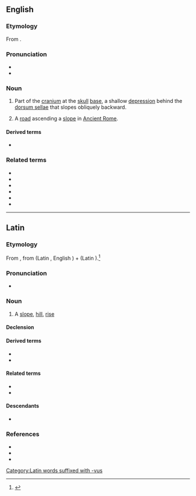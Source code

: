 ==English==
{{wikipedia|Clivus (anatomy)}}

===Etymology===
From {{der|en|la|clīvus||slope, hill}}.

===Pronunciation===
* {{IPA|/ˈklaɪvəs/|lang=en}}
* {{hyphenation|cli|vus|lang=en}}

===Noun===
{{en-noun|clivi}}

# {{lb|en|anatomy}} Part of the [[cranium]] at the [[skull]] [[base]], a shallow [[depression]] behind the [[dorsum sellae]] that slopes obliquely backward.
# {{lb|en|historical}} A [[road]] ascending a [[slope]] in [[Ancient Rome]].

====Derived terms====
* {{l|en|clival}}

===Related terms===
* {{l|en|climate}}
* {{l|en|climax}}
* {{l|en|clinic}}
* {{l|en|clinoid}}
* {{l|en|decline}}
* {{l|en|incline}}

----

==Latin==

===Etymology===
From {{der|la|ine-pro|*ḱleywós}}, from {{der|la|ine-pro|*ḱley-||to lean}} (Latin {{m|la|clīnō}}, English {{m|en|lean}}) + {{m|ine-pro|*-wós}} (Latin {{m|la|-vus}}).<ref>{{R:Online Etymology Dictionary|declivity}}</ref>

===Pronunciation===
* {{la-IPA|clīvus|eccl=1}}

===Noun===
{{la-noun|clīvus<2>}}

# A [[slope]], [[hill]], [[rise]]

====Declension====
{{la-ndecl|clīvus<2>}}

====Derived terms====
* {{l|la|clīvōsus}}
* {{l|la|clīvulus}}

====Related terms====
* {{l|la|clīnātus}}
* {{l|la|clīnō}}

====Descendants====
* {{desc|en|clivus}}

===References===
* {{R:L&S}}
* {{R:Elementary Lewis}}
* {{R:Gaffiot}}
<references/>

[[Category:Latin words suffixed with -vus]]